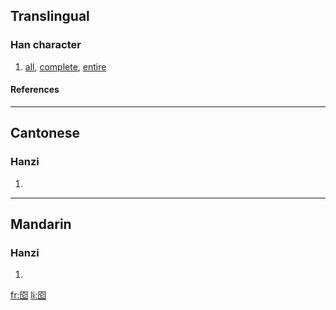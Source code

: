 {{see|圇}}

==Translingual==
===Han character===
{{Han char|rn=31|rad=囗|as=04|sn=7|four=|canj=田人心 (WOP)}}
# [[all]], [[complete]], [[entire]]
====References====
{{Han ref|kx=0217.251|hdz=10715.080|uh=56F5|ud=22261}}
----
==Cantonese==
===Hanzi===
{{yue-hanzi|jyut=|y=leun4}}
# {{defn|Cantonese}}
----
==Mandarin==
===Hanzi===
{{cmn-hanzi|tra=圇|pin=[[lún]] ([[lun2]])|wg=lun<sup>2</sup>}}
# {{defn|Mandarin}}

[[fr:囵]]
[[li:囵]]